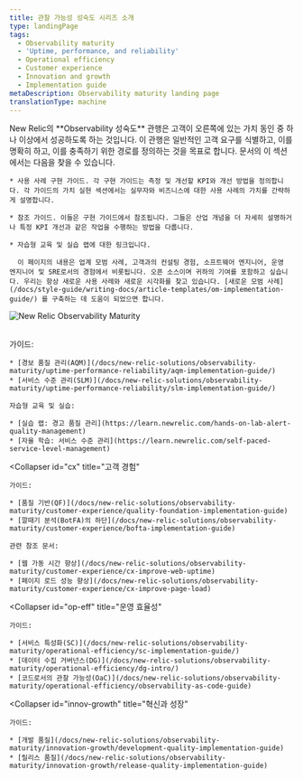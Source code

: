 ```yaml
---
title: 관찰 가능성 성숙도 시리즈 소개
type: landingPage
tags:
  - Observability maturity
  - 'Uptime, performance, and reliability'
  - Operational efficiency
  - Customer experience
  - Innovation and growth
  - Implementation guide
metaDescription: Observability maturity landing page
translationType: machine
---
```



<LandingPageHero>
  <HeroContent>
    New Relic의 **Observability 성숙도** 관행은 고객이 오른쪽에 있는 가치 동인 중 하나 이상에서 성공하도록 하는 것입니다. 이 관행은 일반적인 고객 요구를 식별하고, 이를 명확히 하고, 이를 충족하기 위한 경로를 정의하는 것을 목표로 합니다. 문서의 이 섹션에서는 다음을 찾을 수 있습니다.

    * 사용 사례 구현 가이드. 각 구현 가이드는 측정 및 개선할 KPI와 개선 방법을 정의합니다. 각 가이드의 가치 실현 섹션에서는 실무자와 비즈니스에 대한 사용 사례의 가치를 간략하게 설명합니다.

    * 참조 가이드. 이들은 구현 가이드에서 참조됩니다. 그들은 산업 개념을 더 자세히 설명하거나 특정 KPI 개선과 같은 작업을 수행하는 방법을 다룹니다.

    * 자습형 교육 및 실습 랩에 대한 링크입니다.

      이 페이지의 내용은 업계 모범 사례, 고객과의 컨설팅 경험, 소프트웨어 엔지니어, 운영 엔지니어 및 SRE로서의 경험에서 비롯됩니다. 오픈 소스이며 귀하의 기여를 포함하고 싶습니다. 우리는 항상 새로운 사용 사례와 새로운 시각화를 찾고 있습니다. [새로운 모범 사례](/docs/style-guide/writing-docs/article-templates/om-implementation-guide/) 를 구축하는 데 도움이 되었으면 합니다.
  </HeroContent>

  <img
    title="New Relic Observability Maturity"
    alt="New Relic Observability Maturity"
    src={omaVDrivers}
  />
</LandingPageHero>

<br/>

<CollapserGroup>
  <Collapser
    id="upr"
    title="가동 시간, 성능 및 안정성"
  >
    가이드:

    * [경보 품질 관리(AQM)](/docs/new-relic-solutions/observability-maturity/uptime-performance-reliability/aqm-implementation-guide/)
    * [서비스 수준 관리(SLM)](/docs/new-relic-solutions/observability-maturity/uptime-performance-reliability/slm-implementation-guide/)

    자습형 교육 및 실습:

    * [실습 랩: 경고 품질 관리](https://learn.newrelic.com/hands-on-lab-alert-quality-management)
    * [자율 학습: 서비스 수준 관리](https://learn.newrelic.com/self-paced-service-level-management)
  </Collapser>

  <Collapser
    id="cx"
    title="고객 경험"
  >
    가이드:

    * [품질 기반(QF)](/docs/new-relic-solutions/observability-maturity/customer-experience/quality-foundation-implementation-guide)
    * [깔때기 분석(BotFA)의 하단](/docs/new-relic-solutions/observability-maturity/customer-experience/bofta-implementation-guide)

    관련 참조 문서:

    * [웹 가동 시간 향상](/docs/new-relic-solutions/observability-maturity/customer-experience/cx-improve-web-uptime)
    * [페이지 로드 성능 향상](/docs/new-relic-solutions/observability-maturity/customer-experience/cx-improve-page-load)
  </Collapser>

  <Collapser
    id="op-eff"
    title="운영 효율성"
  >
    가이드:

    * [서비스 특성화(SC)](/docs/new-relic-solutions/observability-maturity/operational-efficiency/sc-implementation-guide/)
    * [데이터 수집 거버넌스(DG)](/docs/new-relic-solutions/observability-maturity/operational-efficiency/dg-intro/)
    * [코드로서의 관찰 가능성(OaC)](/docs/new-relic-solutions/observability-maturity/operational-efficiency/observability-as-code-guide)
  </Collapser>

  <Collapser
    id="innov-growth"
    title="혁신과 성장"
  >
    가이드:

    * [개발 품질](/docs/new-relic-solutions/observability-maturity/innovation-growth/development-quality-implementation-guide)
    * [릴리스 품질](/docs/new-relic-solutions/observability-maturity/innovation-growth/release-quality-implementation-guide)
  </Collapser>
</CollapserGroup>